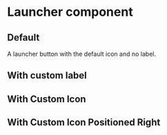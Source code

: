 
# Launcher component

## Default

A launcher button with the default icon and no label.

<StoryEmbed for="Launcher" name="Base" />

## With custom label

<StoryEmbed for="Launcher" name="WithLabel" />

## With Custom Icon

<StoryEmbed for="Launcher" name="WithCustomIcon" />

## With Custom Icon Positioned Right

<StoryEmbed for="Launcher" name="WithLabelOnRight" />
